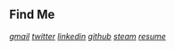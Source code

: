 ## Find Me
_[gmail](mailto:rohitc.ufl@gmail.com) [twitter](https://twitter.com/InfernapeXavier) [linkedin](https://linkedin.com/in/InfernapeXavier) [github](https://github.com/InfernapeXavier) [steam](https://steamcommunity.com/id/KidInX) [resume](https://drive.google.com/file/d/1V44xBaMVwtiiwus-zMl5DL7vjSwpKzxY/view?usp=drivesdk)_
